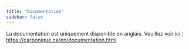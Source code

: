 ```yaml
---
title: "Documentation"
sidebar: false
---
```


La documentation est uniquement disponible en anglais. Veuillez voir ici : <a href="https://www.carbonique.ca/en/documentation.html">https://carbonique.ca/en/documentation.html<a>
